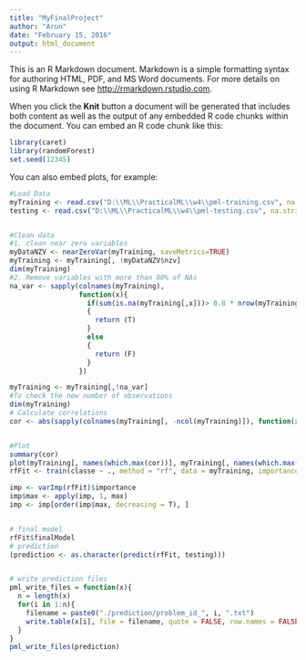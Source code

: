 ```yaml
---
title: "MyFinalProject"
author: "Arun"
date: "February 15, 2016"
output: html_document
---
```


This is an R Markdown document. Markdown is a simple formatting syntax for authoring HTML, PDF, and MS Word documents. For more details on using R Markdown see <http://rmarkdown.rstudio.com>.

When you click the **Knit** button a document will be generated that includes both content as well as the output of any embedded R code chunks within the document. You can embed an R code chunk like this:

```r
library(caret)
library(randomForest)
set.seed(12345)
```

You can also embed plots, for example:

```r
#Load Data
myTraining <- read.csv("D:\\ML\\PracticalML\\w4\\pml-training.csv", na.strings=c("NA","#DIV/0!",""))
testing <- read.csv("D:\\ML\\PracticalML\\w4\\pml-testing.csv", na.strings=c("NA","#DIV/0!",""))


#Clean data
#1. clean near zero variables
myDataNZV <- nearZeroVar(myTraining, saveMetrics=TRUE)
myTraining <- myTraining[, !myDataNZV$nzv]
dim(myTraining)
#2. Remove variables with more than 80% of NAs
na_var <- sapply(colnames(myTraining),
                 function(x){
                   if(sum(is.na(myTraining[,x]))> 0.8 * nrow(myTraining))
                   {
                     return (T)
                   }
                   else
                   {
                     return (F)
                   }
                 })

myTraining <- myTraining[,!na_var]
#To check the new number of observations
dim(myTraining)
# Calculate correlations
cor <- abs(sapply(colnames(myTraining[, -ncol(myTraining)]), function(x) cor(as.numeric(myTraining[, x]), as.numeric(myTraining$classe), method = "spearman")))


#Plot
summary(cor)
plot(myTraining[, names(which.max(cor))], myTraining[, names(which.max(cor[-which.max(cor)]))], col = myTraining$classe, pch = 19, cex = 0.1, xlab = names(which.max(cor)), ylab = names(which.max(cor[-which.max(cor)])))
rfFit <- train(classe ~ ., method = "rf", data = myTraining, importance = T, trControl = trainControl(method = "cv", number = 10))

imp <- varImp(rfFit)$importance
imp$max <- apply(imp, 1, max)
imp <- imp[order(imp$max, decreasing = T), ]


# final model
rfFit$finalModel
# prediction
(prediction <- as.character(predict(rfFit, testing)))


# write prediction files
pml_write_files = function(x){
  n = length(x)
  for(i in 1:n){
    filename = paste0("./prediction/problem_id_", i, ".txt")
    write.table(x[i], file = filename, quote = FALSE, row.names = FALSE, col.names = FALSE)
  }
}
pml_write_files(prediction)
```
